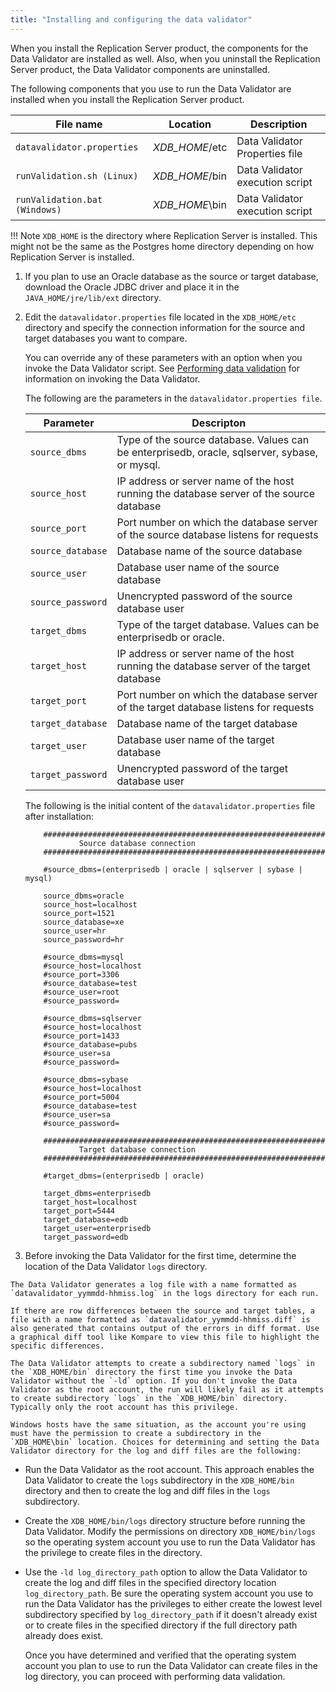 ```yaml
---
title: "Installing and configuring the data validator"
---
```


<div id="installation_and_configuratiin_datavalidator" class="registered_link"></div>

When you install the Replication Server product, the components for the Data Validator are installed as well. Also, when you uninstall the Replication Server product, the Data Validator components are uninstalled.

The following components that you use to run the Data Validator are installed when you install the Replication Server product.


| File name                   | Location                                   | Description                                 |
| --------------------------- | ------------------------------------------ | --------------------------------------------- |
| `datavalidator.properties`  | *XDB_HOME*/etc                             | Data Validator Properties file                |
| `runValidation.sh (Linux)`  | *XDB_HOME*/bin                             | Data Validator execution script               |
| `runValidation.bat (Windows)`| *XDB_HOME*\\bin                            | Data Validator execution script               |


!!! Note
    `XDB_HOME` is the directory where Replication Server is installed. This might not be the same as the Postgres home directory depending on how Replication Server is installed.

1.  If you plan to use an Oracle database as the source or target database, download the Oracle JDBC driver and place it in the `JAVA_HOME/jre/lib/ext` directory.

1.  Edit the `datavalidator.properties` file located in the `XDB_HOME/etc` directory and specify the connection information for the source and target databases you want to compare.

    You can override any of these parameters with an option when you invoke the Data Validator script. See [Performing data validation](02_perform_datavalidation/#perform_datavalidation) for information on invoking the Data Validator.

    The following are the parameters in the `datavalidator.properties file`.

    |  Parameter      |  Descripton                                                                              |
    | --------------- | --------------------------------------------------------------------------------------------- |
    | ``source_dbms``     | Type of the source database. Values can be enterprisedb, oracle, sqlserver, sybase, or mysql. |
    | ``source_host``     | IP address or server name of the host running the database server of the source database      |
    | ``source_port``     | Port number on which the database server of the source database listens for requests          |
    | ``source_database`` | Database name of the source database                                                          |
    | ``source_user``     | Database user name of the source database                                                     |
    | ``source_password`` | Unencrypted password of the source database user                                              |
    | ``target_dbms``     | Type of the target database. Values can be enterprisedb or oracle.                            |
    | ``target_host``     | IP address or server name of the host running the database server of the target database      |
    | ``target_port``     | Port number on which the database server of the target database listens for requests          |
    | ``target_database`` | Database name of the target database                                                          |
    | ``target_user``     | Database user name of the target database                                                     |
    | ``target_password`` | Unencrypted password of the target database user                                              |

    The following is the initial content of the `datavalidator.properties` file after installation:

    ```text
        ###############################################################
                Source database connection
        ###############################################################

        #source_dbms=(enterprisedb | oracle | sqlserver | sybase | mysql)

        source_dbms=oracle
        source_host=localhost
        source_port=1521
        source_database=xe
        source_user=hr
        source_password=hr

        #source_dbms=mysql
        #source_host=localhost
        #source_port=3306
        #source_database=test
        #source_user=root
        #source_password=

        #source_dbms=sqlserver
        #source_host=localhost
        #source_port=1433
        #source_database=pubs
        #source_user=sa
        #source_password=

        #source_dbms=sybase
        #source_host=localhost
        #source_port=5004
        #source_database=test
        #source_user=sa
        #source_password=

        ###############################################################
                Target database connection                   
        ###############################################################

        #target_dbms=(enterprisedb | oracle)

        target_dbms=enterprisedb
        target_host=localhost
        target_port=5444
        target_database=edb
        target_user=enterprisedb
        target_password=edb
    ```

3.   Before invoking the Data Validator for the first time, determine the location of the Data Validator `logs` directory.

    The Data Validator generates a log file with a name formatted as `datavalidator_yymmdd-hhmiss.log` in the logs directory for each run.

    If there are row differences between the source and target tables, a file with a name formatted as `datavalidator_yymmdd-hhmiss.diff` is also generated that contains output of the errors in diff format. Use a graphical diff tool like Kompare to view this file to highlight the specific differences.

    The Data Validator attempts to create a subdirectory named `logs` in the `XDB_HOME/bin` directory the first time you invoke the Data Validator without the `-ld` option. If you don't invoke the Data Validator as the root account, the run will likely fail as it attempts to create subdirectory `logs` in the `XDB_HOME/bin` directory. Typically only the root account has this privilege.

    Windows hosts have the same situation, as the account you're using must have the permission to create a subdirectory in the `XDB_HOME\bin` location. Choices for determining and setting the Data Validator directory for the log and diff files are the following:

-   Run the Data Validator as the root account. This approach enables the Data Validator to create the `logs` subdirectory in the `XDB_HOME/bin` directory and then to create the log and diff files in the `logs` subdirectory.
-   Create the `XDB_HOME/bin/logs` directory structure before running the Data Validator. Modify the permissions on directory `XDB_HOME/bin/logs` so the operating system account you use to run the Data Validator has the privilege to create files in the directory.
-   Use the `-ld log_directory_path` option to allow the Data Validator to create the log and diff files in the specified directory location `log_directory_path`. Be sure the operating system account you use to run the Data Validator has the privileges to either create the lowest level subdirectory specified by `log_directory_path` if it doesn't already exist or to create files in the specified directory if the full directory path already does exist.

    Once you have determined and verified that the operating system account you plan to use to run the Data Validator can create files in the log directory, you can proceed with performing data validation.
